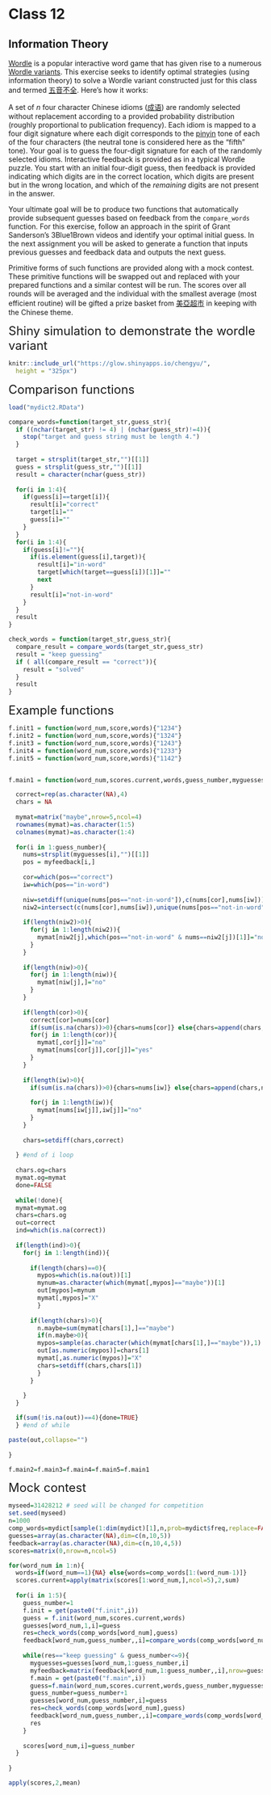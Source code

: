 

# Class 12

## Information Theory

:::{.exercise #chengyu name="五音不全 - part 1" .prob}

[Wordle](https://en.wikipedia.org/wiki/Wordle) is a popular interactive word game that has given rise to a numerous [Wordle variants](https://gist.github.com/maxspero/0a2f536b9561d829caf6bd994a34193d). This exercise seeks to identify optimal strategies (using information theory) to solve a Wordle variant constructed just for this class and termed [五音不全](https://baike.baidu.com/item/%E4%BA%94%E9%9F%B3%E4%B8%8D%E5%85%A8/2719697).  Here's how it works:

A set of $n$ four character Chinese idioms ([成语](https://en.wikipedia.org/wiki/Chengyu)) are randomly selected without replacement according to a provided probability distribution (roughly proportional to publication frequency). Each idiom is mapped to a four digit signature where each digit corresponds to the [pinyin](https://en.wikipedia.org/wiki/Pinyin) tone of each of the four characters (the neutral tone is considered here as the "fifth" tone). Your goal is to guess the four-digit signature for each of the randomly selected idioms. Interactive feedback is provided as in a typical Wordle puzzle. You start with an initial four-digit guess, then feedback is provided indicating which digits are in the correct location, which digits are present but in the wrong location, and which of the *remaining* digits are not present in the answer. 


Your ultimate goal will be to produce two functions that automatically provide subsequent guesses based on feedback from the `compare_words` function. For this exercise, follow an approach in the spirit of Grant Sanderson's 3Blue1Brown videos and identify your optimal initial guess. In the next assignment you will be asked to generate a function that inputs previous guesses and feedback data and outputs the next guess.

Primitive forms of such functions are provided along with a mock contest. These primitive functions will be swapped out and replaced with your prepared functions and a similar contest will be run. The scores over all rounds will be averaged and the individual with the smallest average (most efficient routine) will be gifted a prize basket from [美亞超市](http://www.asiancenterpa.com/) in keeping with the Chinese theme. 
:::


 <font size="5"> Shiny simulation to demonstrate the wordle variant </font> 

```r
knitr::include_url("https://glow.shinyapps.io/chengyu/",
  height = "325px")
```  

 <font size="5"> Comparison functions </font> 
  
```r

load("mydict2.RData")

compare_words=function(target_str,guess_str){
  if ((nchar(target_str) != 4) | (nchar(guess_str)!=4)){
    stop("target and guess string must be length 4.")
  }
  
  target = strsplit(target_str,"")[[1]]
  guess = strsplit(guess_str,"")[[1]]
  result = character(nchar(guess_str))
  
  for(i in 1:4){
    if(guess[i]==target[i]){
      result[i]="correct"
      target[i]=""
      guess[i]=""
    }
  }
  for(i in 1:4){
    if(guess[i]!=""){
      if(is.element(guess[i],target)){
        result[i]="in-word"
        target[which(target==guess[i])[1]]=""
        next
      }
      result[i]="not-in-word"
    }
  }
  result
}

check_words = function(target_str,guess_str){
  compare_result = compare_words(target_str,guess_str)
  result = "keep guessing"
  if ( all(compare_result == "correct")){
    result = "solved"
  }
  result
}

```



 <font size="5"> Example functions </font> 
 

```r
f.init1 = function(word_num,score,words){"1234"}
f.init2 = function(word_num,score,words){"1324"}
f.init3 = function(word_num,score,words){"1243"}
f.init4 = function(word_num,score,words){"1233"}
f.init5 = function(word_num,score,words){"1142"}


f.main1 = function(word_num,scores.current,words,guess_number,myguesses,myfeedback){

  correct=rep(as.character(NA),4)
  chars = NA
  
  mymat=matrix("maybe",nrow=5,ncol=4)
  rownames(mymat)=as.character(1:5)
  colnames(mymat)=as.character(1:4)
  
  for(i in 1:guess_number){
    nums=strsplit(myguesses[i],"")[[1]]
    pos = myfeedback[i,]
    
    cor=which(pos=="correct")
    iw=which(pos=="in-word")
    
    niw=setdiff(unique(nums[pos=="not-in-word"]),c(nums[cor],nums[iw]))
    niw2=intersect(c(nums[cor],nums[iw]),unique(nums[pos=="not-in-word"]))
    
    if(length(niw2)>0){
      for(j in 1:length(niw2)){
        mymat[niw2[j],which(pos=="not-in-word" & nums==niw2[j])[1]]="no"
      }
    }
    
    if(length(niw)>0){
      for(j in 1:length(niw)){
        mymat[niw[j],]="no"
      }
    }
    
    if(length(cor)>0){
      correct[cor]=nums[cor]
      if(sum(is.na(chars))>0){chars=nums[cor]} else{chars=append(chars,nums[cor])}
      for(j in 1:length(cor)){
        mymat[,cor[j]]="no"
        mymat[nums[cor[j]],cor[j]]="yes"
      }
    }
    
    if(length(iw)>0){
      if(sum(is.na(chars))>0){chars=nums[iw]} else{chars=append(chars,nums[iw])}
      
      for(j in 1:length(iw)){
        mymat[nums[iw[j]],iw[j]]="no"
      }
    }    
    
    chars=setdiff(chars,correct)
    
  } #end of i loop 
  
  chars.og=chars
  mymat.og=mymat
  done=FALSE
  
  while(!done){
  mymat=mymat.og
  chars=chars.og
  out=correct
  ind=which(is.na(correct))
  
  if(length(ind)>0){
    for(j in 1:length(ind)){
      
      if(length(chars)==0){
        mypos=which(is.na(out))[1]
        mynum=as.character(which(mymat[,mypos]=="maybe"))[1]
        out[mypos]=mynum
        mymat[,mypos]="X"
        }
      
      if(length(chars)>0){
        n.maybe=sum(mymat[chars[1],]=="maybe")
        if(n.maybe>0){
        mypos=sample(as.character(which(mymat[chars[1],]=="maybe")),1)
        out[as.numeric(mypos)]=chars[1]
        mymat[,as.numeric(mypos)]="X"
        chars=setdiff(chars,chars[1])
        }
      }
      
    }
  }

  if(sum(!is.na(out))==4){done=TRUE}
  } #end of while  

paste(out,collapse="")
  
}

f.main2=f.main3=f.main4=f.main5=f.main1

```

 <font size="5"> Mock contest </font> 


```r
myseed=31428212 # seed will be changed for competition
set.seed(myseed)
n=1000
comp_words=mydict[sample(1:dim(mydict)[1],n,prob=mydict$freq,replace=FALSE),"sig"]
guesses=array(as.character(NA),dim=c(n,10,5))
feedback=array(as.character(NA),dim=c(n,10,4,5))
scores=matrix(0,nrow=n,ncol=5)

for(word_num in 1:n){
  words=if(word_num==1){NA} else{words=comp_words[1:(word_num-1)]}
  scores.current=apply(matrix(scores[1:word_num,],ncol=5),2,sum)
  
  for(i in 1:5){
    guess_number=1
    f.init = get(paste0("f.init",i))
    guess = f.init(word_num,scores.current,words)
    guesses[word_num,1,i]=guess
    res=check_words(comp_words[word_num],guess)
    feedback[word_num,guess_number,,i]=compare_words(comp_words[word_num],guess)
    
    while(res=="keep guessing" & guess_number<=9){
      myguesses=guesses[word_num,1:guess_number,i]
      myfeedback=matrix(feedback[word_num,1:guess_number,,i],nrow=guess_number,ncol=4)
      f.main = get(paste0("f.main",i))
      guess=f.main(word_num,scores.current,words,guess_number,myguesses,myfeedback)
      guess_number=guess_number+1
      guesses[word_num,guess_number,i]=guess
      res=check_words(comp_words[word_num],guess)
      feedback[word_num,guess_number,,i]=compare_words(comp_words[word_num],guess)
      res
    }
    
    scores[word_num,i]=guess_number
  }
  
}

apply(scores,2,mean)

```